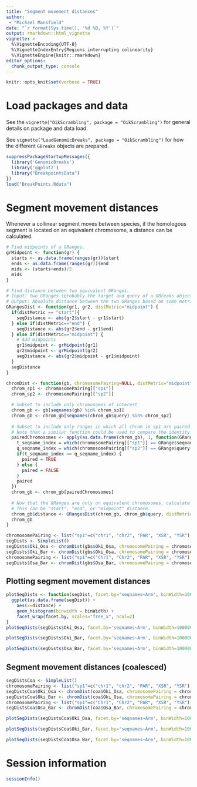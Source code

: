 ```yaml
---
title: "Segment movement distances"
author: 
 - "Michael Mansfield"
date: "`r format(Sys.time(), '%d %B, %Y')`"
output: rmarkdown::html_vignette
vignette: >
  %\VignetteEncoding{UTF-8}
  %\VignetteIndexEntry{Regions interrupting colinearity}
  %\VignetteEngine{knitr::rmarkdown}
editor_options: 
  chunk_output_type: console
---
```


```r
knitr::opts_knit$set(verbose = TRUE)
```

# Load packages and data

See the `vignette("OikScrambling", package = "OikScrambling")` for general
details on package and data load.

See `vignette("LoadGenomicBreaks", package = "OikScrambling")` for how the
different `GBreaks` objects are prepared.

```r
suppressPackageStartupMessages({
  library('GenomicBreaks')
  library('ggplot2')
  library("BreakpointsData")
})
load("BreakPoints.Rdata")
```

# Segment movement distances
Whenever a collinear segment moves between species, if the homologous segment is located on an equivalent chromosome, a distance can be calculated.

```r
# Find midpoints of a GRanges.
grMidpoint <- function(gr) {
  starts <- as.data.frame(ranges(gr))$start
  ends <- as.data.frame(ranges(gr))$end
  mids <- (starts+ends)/2
  mids
}

# Find distance between two equivalent GRanges.
# Input: two GRanges (probably the target and query of a GBreaks object)
# Output: Absolute distance between the two GRanges based on some metric ("start", "end", or "midpoint")
GRangesDist <- function(gr1, gr2, distMetric="midpoint") {
  if(distMetric == "start"){
    segDistance <- abs(gr2$start - gr1$start)
  } else if(distMetric=="end") {
    segDistance <- abs(gr2$end - gr1$end)
  } else if(distMetric=="midpoint") {
    # Add midpoints
    gr1$midpoint <- grMidpoint(gr1)
    gr2$midpoint <- grMidpoint(gr2)
    segDistance <- abs(gr2$midpoint - gr1$midpoint)
  }
  segDistance
}

chromDist <- function(gb, chromosomePairing=NULL, distMetric="midpoint"){
  chrom_sp1 <- chromosomePairing[["sp1"]]
  chrom_sp2 <- chromosomePairing[["sp2"]]

  # Subset to include only chromosomes of interest
  chrom_gb <- gb[seqnames(gb) %in% chrom_sp1]
  chrom_gb <- chrom_gb[seqnames(chrom_gb$query) %in% chrom_sp2]
  
  # Subset to include only ranges in which all chrom in sp1 are paired to their equivalent in sp2
  # Note that a similar function could be used to compare the identity of chromosome arms
  pairedChromosomes <- apply(as.data.frame(chrom_gb), 1, function(GRange) {
    t_seqname_index = which(chromosomePairing[["sp1"]] == GRange$seqnames)
    q_seqname_index = which(chromosomePairing[["sp2"]] == GRange$query.seqnames)
    if(t_seqname_index == q_seqname_index) {
      paired = TRUE
    } else {
      paired = FALSE
    }
    paired
  })
  chrom_gb <- chrom_gb[pairedChromosomes]
  
  # Now that the GRanges are only on equivalent chromosomes, calculate the distances between them.
  # This can be "start", "end", or "midpoint" distance.
  chrom_gb$distance <- GRangesDist(chrom_gb, chrom_gb$query, distMetric=distMetric)
  chrom_gb
}

chromosomePairing <- list("sp1"=c("chr1", "chr2", "PAR", "XSR", "YSR"), "sp2"=c("Chr1", "Chr2", "PAR", "XSR", "YSR"))
segDists <- SimpleList()
segDists$Oki_Osa <- chromDist(gbs$Oki_Osa, chromosomePairing = chromosomePairing)
segDists$Oki_Bar <- chromDist(gbs$Oki_Osa, chromosomePairing = chromosomePairing)
chromosomePairing <- list("sp1"=c("Chr1", "Chr2", "PAR", "XSR", "YSR"), "sp2"=c("Chr1", "Chr2", "PAR", "XSR", "YSR"))
segDists$Osa_Bar <- chromDist(gbs$Osa_Bar, chromosomePairing = chromosomePairing)
```

## Plotting segment movement distances

```r
plotSegDists <- function(segDist, facet.by='seqnames~Arm', binWidth=100000) {
  ggplot(as.data.frame(segDist)) +
    aes(x=distance) +
    geom_histogram(binwidth = binWidth) +
    facet_wrap(facet.by, scales="free_x", ncol=2)
}
plotSegDists(segDists$Oki_Osa, facet.by='seqnames~Arm', binWidth=100000) + ggtitle("Oki-Osa: segment movement distances (uncoalesced)")
```

```r
plotSegDists(segDists$Oki_Bar, facet.by='seqnames~Arm', binWidth=100000) + ggtitle("Oki-Bar: segment movement distances (uncoalesced)")
```

```r
plotSegDists(segDists$Osa_Bar, facet.by='seqnames~Arm', binWidth=100000) + ggtitle("Osa-Bar: segment movement distances (uncoalesced)")
```

## Segment movement distances (coalesced)
```r
segDistsCoa <- SimpleList()
chromosomePairing <- list("sp1"=c("chr1", "chr2", "PAR", "XSR", "YSR"), "sp2"=c("Chr1", "Chr2", "PAR", "XSR", "YSR"))
segDistsCoa$Oki_Osa <- chromDist(coa$Oki_Osa, chromosomePairing = chromosomePairing)
segDistsCoa$Oki_Bar <- chromDist(coa$Oki_Osa, chromosomePairing = chromosomePairing)
chromosomePairing <- list("sp1"=c("Chr1", "Chr2", "PAR", "XSR", "YSR"), "sp2"=c("Chr1", "Chr2", "PAR", "XSR", "YSR"))
segDistsCoa$Osa_Bar <- chromDist(coa$Osa_Bar, chromosomePairing = chromosomePairing)
```

```r
plotSegDists(segDistsCoa$Oki_Osa, facet.by='seqnames~Arm', binWidth=100000) + ggtitle("Oki-Osa: segment movement distances (coalesced)")
```

```r
plotSegDists(segDistsCoa$Oki_Bar, facet.by='seqnames~Arm', binWidth=100000) + ggtitle("Oki-Bar: segment movement distances (coalesced)")
```

```r
plotSegDists(segDistsCoa$Osa_Bar, facet.by='seqnames~Arm', binWidth=100000) + ggtitle("Osa-Bar: segment movement distances (coalesced)")
```

# Session information

```r
sessionInfo()
```
